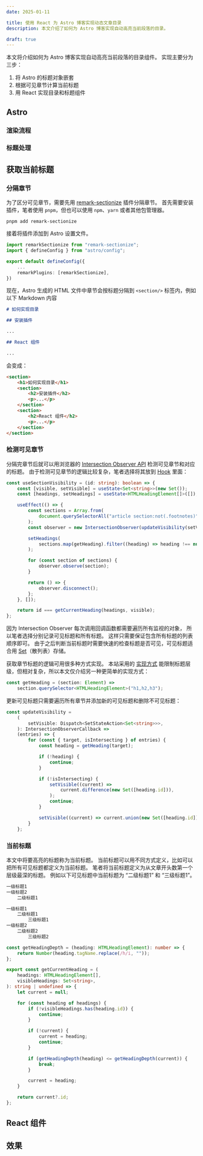 ```yaml
---
date: 2025-01-11

title: 使用 React 为 Astro 博客实现动态文章目录
description: 本文介绍了如何为 Astro 博客实现自动高亮当前段落的目录。

draft: true
---
```


本文将介绍如何为 Astro 博客实现自动高亮当前段落的目录组件。
实现主要分为三步：

1. 将 Astro 的标题对象嵌套
1. 根据可见章节计算当前标题
1. 用 React 实现目录和标题组件

## Astro

### 渲染流程

### 标题处理

## 获取当前标题

### 分隔章节

为了区分可见章节，需要先用 [remark-sectionize](https://www.npmjs.com/package/remark-sectionize) 插件分隔章节。
首先需要安装插件，笔者使用 `pnpm`，但也可以使用 `npm`、`yarn` 或者其他包管理器。

```shell
pnpm add remark-sectionize
```

接着将插件添加到 Astro 设置文件。

```ts title="astro.config.ts"
import remarkSectionize from "remark-sectionize";
import { defineConfig } from "astro/config";

export default defineConfig({
    ...
    remarkPlugins: [remarkSectionize],
})
```

现在，Astro 生成的 HTML 文件中章节会按标题分隔到 `<section/>` 标签内，例如以下 Markdown 内容

```markdown
# 如何实现目录

## 安装插件

...

## React 组件

...
```

会变成：

```html
<section>
    <h1>如何实现目录</h1>
    <section>
        <h2>安装插件</h2>
        <p>...</p>
    </section>
    <section>
        <h2>React 组件</h2>
        <p>...</p>
    </section>
</section>
```

### 检测可见章节

分隔完章节后就可以用浏览器的 [Intersection Observer API](https://developer.mozilla.org/zh-CN/docs/Web/API/Intersection_Observer_API) 检测可见章节和对应的标题。
由于检测可见章节的逻辑比较复杂，笔者选择将其放到 [Hook](https://zh-hans.react.dev/learn/reusing-logic-with-custom-hooks) 里面：

```ts title="useSectionVisibility.ts"
const useSectionVisibility = (id: string): boolean => {
    const [visible, setVisible] = useState<Set<string>>(new Set());
    const [headings, setHeadings] = useState<HTMLHeadingElement[]>([]);

    useEffect(() => {
        const sections = Array.from(
            document.querySelectorAll("article section:not(.footnotes)"),
        );
        const observer = new IntersectionObserver(updateVisibility(setVisible));

        setHeadings(
            sections.map(getHeading).filter((heading) => heading !== null),
        );

        for (const section of sections) {
            observer.observe(section);
        }

        return () => {
            observer.disconnect();
        };
    }, []);

    return id === getCurrentHeading(headings, visible);
};
```

因为 Intersection Observer 每次调用回调函数都需要遍历所有监视的对象，
所以笔者选择分别记录可见标题和所有标题。
这样只需要保证包含所有标题的列表顺序即可。
由于之后判断当前标题时需要快速的检查标题是否可见，可见标题适合用 [Set](https://developer.mozilla.org/zh-CN/docs/Web/JavaScript/Reference/Global_Objects/Set)（散列表）存储。

获取章节标题的逻辑可用很多种方式实现。
本站采用的 [实现方式](https://github.com/TheJiahao/TheJiahao.github.io/blob/124cfcb8bd981c9acc91ae3c30700914a9af9708/src/hooks/useSectionVisibility.ts#L5C1-L13C3) 能限制标题层级，但相对复杂，所以本文仅介绍另一种更简单的实现方式：

```ts title="getHeading.ts"
const getHeading = (section: Element) =>
    section.querySelector<HTMLHeadingElement>("h1,h2,h3");
```

更新可见标题只需要遍历所有章节并添加新的可见标题和删除不可见标题：

```ts title="updateVisibility.ts"
const updateVisibility =
    (
        setVisible: Dispatch<SetStateAction<Set<string>>>,
    ): IntersectionObserverCallback =>
    (entries) => {
        for (const { target, isIntersecting } of entries) {
            const heading = getHeading(target);

            if (!heading) {
                continue;
            }

            if (!isIntersecting) {
                setVisible((current) =>
                    current.difference(new Set([heading.id])),
                );
                continue;
            }

            setVisible((current) => current.union(new Set([heading.id])));
        }
    };
```

### 当前标题

本文中将要高亮的标题称为当前标题。
当前标题可以用不同方式定义，比如可以把所有可见标题都定义为当前标题。
笔者将当前标题定义为从文章开头数第一个层级最深的标题。
例如以下可见标题中当前标题为 “二级标题1” 和 “三级标题1”。

```txt {3}
一级标题1
一级标题2
    二级标题1
```

```txt {3}
一级标题1
    二级标题1
        三级标题1
一级标题2
    二级标题2
        三级标题2
```

```typescript title="getCurrentHeading.ts" collapse={1-4}
const getHeadingDepth = (heading: HTMLHeadingElement): number => {
    return Number(heading.tagName.replace(/h/i, ""));
};

export const getCurrentHeading = (
    headings: HTMLHeadingElement[],
    visibleHeadings: Set<string>,
): string | undefined => {
    let current = null;

    for (const heading of headings) {
        if (!visibleHeadings.has(heading.id)) {
            continue;
        }

        if (!current) {
            current = heading;
            continue;
        }

        if (getHeadingDepth(heading) <= getHeadingDepth(current)) {
            break;
        }

        current = heading;
    }

    return current?.id;
};
```

## React 组件

## 效果
